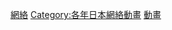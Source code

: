 {{cat year nav 
| year = 2013
| cat = 日本網路動畫
| sortkey = 日本網路動畫
| article = 日本網路動畫
| in =  
}}

[[Category:2013年日本動畫作品|網絡]]
[[Category:各年日本網絡動畫|Category:各年日本網絡動畫]]
[[Category:2013年日本網絡節目|動畫]]